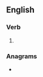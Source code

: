 ==English==

===Verb===
{{head|en|verb form}}

# {{en-past of|idle}}

===Anagrams===
* {{anagrams|en|a=ddeil|delid}}
